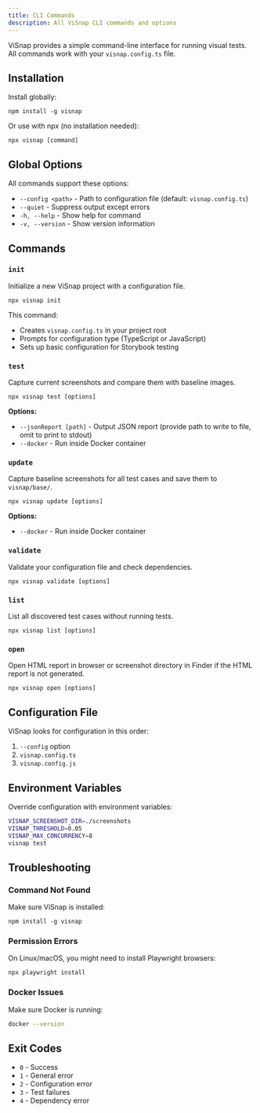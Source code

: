 ```yaml
---
title: CLI Commands
description: All ViSnap CLI commands and options
---
```


ViSnap provides a simple command-line interface for running visual tests. All commands work with your `visnap.config.ts` file.

## Installation

Install globally:

```npm
npm install -g visnap
```

Or use with npx (no installation needed):

```npm
npx visnap [command]
```

## Global Options

All commands support these options:

- `--config <path>` - Path to configuration file (default: `visnap.config.ts`)
- `--quiet` - Suppress output except errors
- `-h, --help` - Show help for command
- `-v, --version` - Show version information

## Commands

### `init`

Initialize a new ViSnap project with a configuration file.

```npm
npx visnap init
```

This command:
- Creates `visnap.config.ts` in your project root
- Prompts for configuration type (TypeScript or JavaScript)
- Sets up basic configuration for Storybook testing


### `test`

Capture current screenshots and compare them with baseline images.

```npm
npx visnap test [options]
```

**Options:**
- `--jsonReport [path]` - Output JSON report (provide path to write to file, omit to print to stdout)
- `--docker` - Run inside Docker container

### `update`

Capture baseline screenshots for all test cases and save them to `visnap/base/`.

```npm 
npx visnap update [options]
```

**Options:**
- `--docker` - Run inside Docker container


### `validate`

Validate your configuration file and check dependencies.

```npm
npx visnap validate [options]
```

### `list`

List all discovered test cases without running tests.

```npm
npx visnap list [options]
```

### `open`

Open HTML report in browser or screenshot directory in Finder if the HTML report is not generated.

```npm
npx visnap open [options]
```

## Configuration File

ViSnap looks for configuration in this order:

1. `--config` option
2. `visnap.config.ts`
3. `visnap.config.js`

## Environment Variables

Override configuration with environment variables:

```bash
VISNAP_SCREENSHOT_DIR=./screenshots
VISNAP_THRESHOLD=0.05
VISNAP_MAX_CONCURRENCY=8
visnap test
```

## Troubleshooting

### Command Not Found

Make sure ViSnap is installed:

```npm
npm install -g visnap
```

### Permission Errors

On Linux/macOS, you might need to install Playwright browsers:

```npm
npx playwright install
```

### Docker Issues

Make sure Docker is running:

```bash
docker --version
```

## Exit Codes

- `0` - Success
- `1` - General error
- `2` - Configuration error
- `3` - Test failures
- `4` - Dependency error
